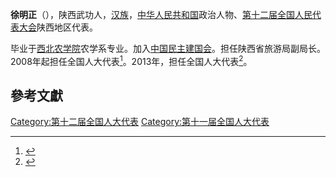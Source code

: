 '''徐明正'''（{{bd|1957年||}}），陕西武功人，[[汉族|汉族]]，[[中华人民共和国|中华人民共和国]]政治人物、[[第十二届全国人民代表大会|第十二届全国人民代表大会]]陕西地区代表。

毕业于[[西北农学院|西北农学院]]农学系专业。加入[[中国民主建国会|中国民主建国会]]。担任陕西省旅游局副局长。2008年起担任全国人大代表<ref>{{cite news|title=全国人大代表信息-徐明正|url= http://210.82.31.1:8084/delegate/viewDelegate.action?dbid=112500|accessdate=2013-04-05|newspaper=全国人大网|archive-url=https://web.archive.org/web/20140528012904/http://www.npc.gov.cn/delegate/viewDelegate.action?dbid=112500|archive-date=2014-05-28|dead-url=yes}}</ref>。2013年，担任全国人大代表<ref>{{cite news|title=全国人大代表信息-徐明正|url= http://210.82.31.1:8084/delegate/viewDelegate.action?dbid=122479|accessdate=2013-04-05|newspaper=全国人大网|archive-url=https://web.archive.org/web/20140527222121/http://www.npc.gov.cn/delegate/viewDelegate.action?dbid=122479|archive-date=2014-05-27|dead-url=yes}}</ref>。

==參考文獻==
{{reflist}}
{{中国政治人物小作品}}

[[Category:第十二届全国人大代表|Category:第十二届全国人大代表]]
[[Category:第十一届全国人大代表|Category:第十一届全国人大代表]]